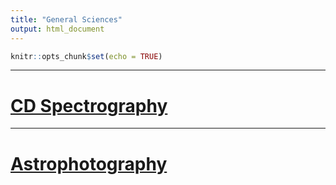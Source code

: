 ```yaml
---
title: "General Sciences"
output: html_document
---
```


```r
knitr::opts_chunk$set(echo = TRUE)
```
***
# [CD Spectrography](spectra.html)
***
# [Astrophotography](astrophotos.html)

